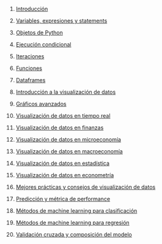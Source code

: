 1.  [Introducción](../2023-06-22-01-introduccion-a-python/index.qmd)

2.  [Variables, expresiones y statements](../2023-06-23-02-variables-expresiones-y-statements-con-python/index.qmd)

3.  [Objetos de Python](../2023-06-24-03-objetos-de-python/index.qmd)

4.  [Ejecución condicional](../2023-06-25-04-ejecucion-condicional-con-python/index.qmd)

5.  [Iteraciones](../2023-06-26-05-iteraciones-con-python/index.qmd)

6.  [Funciones](../2023-06-27-06-funciones-con-python/index.qmd)

7.  [Dataframes](../2023-06-28-07-dataframes-con-python/index.qmd)

8.  [Introducción a la visualización de datos](../2023-06-29-introduccion-a-la-visualizacion-de-datos-con-python/index.qmd)

9.  [Gráficos avanzados](../2023-06-30-graficos-avanzados-con-python/index.qmd)

10. [Visualización de datos en tiempo real](../2023-07-01-visualizacion-de-datos-en-tiempo-real-con-python/index.qmd)

11. [Visualización de datos en finanzas](../2023-07-02-visualizacion-de-datos-en-finanzas-con-python/index.qmd)

12. [Visualización de datos en microeconomía](../2023-07-03-visualizacion-de-datos-en-microeconomia-con-python/index.qmd)

13. [Visualización de datos en macroeconomía](../2023-07-04-visualizacion-de-datos-en-macroeconomia-con-python/index.qmd)

14. [Visualización de datos en estadística](../2023-07-05-visualizacion-de-datos-en-estadistica-con-python/index.qmd)

15. [Visualización de datos en econometría](../2023-07-06-visualizacion-de-datos-en-econometria-con-python/index.qmd)

16. [Mejores prácticas y consejos de visualización de datos](../2023-07-07-mejores-practicas-y-consejos-de-visualizacion-de-datos-con-python/index.qmd)

17. [Predicción y métrica de performance](../2023-07-08-08-prediccion-y-metrica-de-performance-con-python/index.qmd)

18. [Métodos de machine learning para clasificación](../2023-07-09-09-metodos-de-machine-learning-para-clasificacion-con-python/index.qmd)

19. [Métodos de machine learning para regresión](../2023-07-10-10-metodos-de-machine-learning-para-regresion-con-python/index.qmd)

20. [Validación cruzada y composición del modelo](../2023-07-11-11-validacion-cruzada-y-composicion-del-modelo-con-python/index.qmd)
